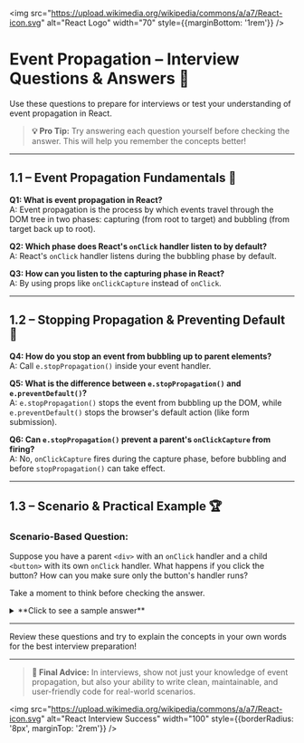 
<img src="https://upload.wikimedia.org/wikipedia/commons/a/a7/React-icon.svg" alt="React Logo" width="70" style={{marginBottom: '1rem'}} />

# Event Propagation – Interview Questions & Answers 🎯

Use these questions to prepare for interviews or test your understanding of event propagation in React.

> **💡 Pro Tip:** Try answering each question yourself before checking the answer. This will help you remember the concepts better!

---

## 1.1 – Event Propagation Fundamentals 🔄

<div style={{ background: 'rgba(0, 100, 200, 0.10)', padding: '15px', borderRadius: '5px', marginBottom: '20px', border: '1px solid rgba(0, 100, 200, 0.15)', color: 'inherit' }}>

**Q1: What is event propagation in React?**  
A: Event propagation is the process by which events travel through the DOM tree in two phases: capturing (from root to target) and bubbling (from target back up to root).

**Q2: Which phase does React's `onClick` handler listen to by default?**  
A: React's `onClick` handler listens during the bubbling phase by default.

**Q3: How can you listen to the capturing phase in React?**  
A: By using props like `onClickCapture` instead of `onClick`.

</div>

---

## 1.2 – Stopping Propagation & Preventing Default 🚦

<div style={{ background: 'rgba(230, 150, 70, 0.10)', padding: '15px', borderRadius: '5px', marginBottom: '20px', border: '1px solid rgba(230, 150, 70, 0.15)', color: 'inherit' }}>

**Q4: How do you stop an event from bubbling up to parent elements?**  
A: Call `e.stopPropagation()` inside your event handler.

**Q5: What is the difference between `e.stopPropagation()` and `e.preventDefault()`?**  
A: `e.stopPropagation()` stops the event from bubbling up the DOM, while `e.preventDefault()` stops the browser's default action (like form submission).

**Q6: Can `e.stopPropagation()` prevent a parent's `onClickCapture` from firing?**  
A: No, `onClickCapture` fires during the capture phase, before bubbling and before `stopPropagation()` can take effect.

</div>

---

## 1.3 – Scenario & Practical Example 🏆

<div style={{ background: 'rgba(20, 120, 220, 0.10)', padding: '20px', borderRadius: '5px', marginBottom: '20px', border: '1px solid rgba(20, 120, 220, 0.15)', color: 'inherit' }}>

### Scenario-Based Question:

Suppose you have a parent `<div>` with an `onClick` handler and a child `<button>` with its own `onClick` handler. What happens if you click the button? How can you make sure only the button's handler runs?

Take a moment to think before checking the answer.

<details>
<summary>**Click to see a sample answer**</summary>

**Sample Answer:**
- By default, both the button's and the parent's `onClick` handlers will run (button first, then parent) due to event bubbling.
- To make sure only the button's handler runs, call `e.stopPropagation()` in the button's handler.

</details>
</div>

---

<Callout type="info">Review these questions and try to explain the concepts in your own words for the best interview preparation!</Callout>

---

> **🚀 Final Advice:** In interviews, show not just your knowledge of event propagation, but also your ability to write clean, maintainable, and user-friendly code for real-world scenarios.

<img src="https://upload.wikimedia.org/wikipedia/commons/a/a7/React-icon.svg" alt="React Interview Success" width="100" style={{borderRadius: '8px', marginTop: '2rem'}} />

